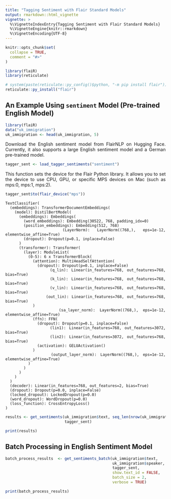 ```yaml
---
title: "Tagging Sentiment with Flair Standard Models"
output: rmarkdown::html_vignette
vignette: >
  %\VignetteIndexEntry{Tagging Sentiment with Flair Standard Models}
  %\VignetteEngine{knitr::rmarkdown}
  %\VignetteEncoding{UTF-8}
---
```


```r
knitr::opts_chunk$set(
  collapse = TRUE,
  comment = "#>"
)
```

```r
library(flaiR)
library(reticulate)

# system(paste(reticulate::py_config()$python, "-m pip install flair"))
reticulate::py_install("flair")

```


## An Example Using `sentiment` Model (Pre-trained English Model)


```r
library(flaiR)
data("uk_immigration")
uk_immigration <- head(uk_immigration, 5)
```

<div style="text-align: justify">

Download the English sentiment model from FlairNLP on Hugging Face. Currently, it also supports a large English sentiment model and a German pre-trained model.


```r
tagger_sent <- load_tagger_sentiments("sentiment")
```
This function sets the device for the Flair Python library. It allows you to set the device to use CPU, GPU, or specific MPS devices on Mac (such as mps:0, mps:1, mps:2).

```r
tagger_sent$to(flair_device("mps")) 
```

```
TextClassifier(
  (embeddings): TransformerDocumentEmbeddings(
    (model): DistilBertModel(
      (embeddings): Embeddings(
        (word_embeddings): Embedding(30522, 768, padding_idx=0)
        (position_embeddings): Embedding(512, 768)
        (LayerNorm): LayerNorm((768,), eps=1e-12, elementwise_affine=True)
        (dropout): Dropout(p=0.1, inplace=False)
      )
      (transformer): Transformer(
        (layer): ModuleList(
          (0-5): 6 x TransformerBlock(
            (attention): MultiHeadSelfAttention(
              (dropout): Dropout(p=0.1, inplace=False)
              (q_lin): Linear(in_features=768, out_features=768, bias=True)
              (k_lin): Linear(in_features=768, out_features=768, bias=True)
              (v_lin): Linear(in_features=768, out_features=768, bias=True)
              (out_lin): Linear(in_features=768, out_features=768, bias=True)
            )
            (sa_layer_norm): LayerNorm((768,), eps=1e-12, elementwise_affine=True)
            (ffn): FFN(
              (dropout): Dropout(p=0.1, inplace=False)
              (lin1): Linear(in_features=768, out_features=3072, bias=True)
              (lin2): Linear(in_features=3072, out_features=768, bias=True)
              (activation): GELUActivation()
            )
            (output_layer_norm): LayerNorm((768,), eps=1e-12, elementwise_affine=True)
          )
        )
      )
    )
  )
  (decoder): Linear(in_features=768, out_features=2, bias=True)
  (dropout): Dropout(p=0.0, inplace=False)
  (locked_dropout): LockedDropout(p=0.0)
  (word_dropout): WordDropout(p=0.0)
  (loss_function): CrossEntropyLoss()
)
```
```r
results <- get_sentiments(uk_immigration$text, seq_len(nrow(uk_immigration)),
                          tagger_sent)
```

```r
print(results)
```

</div>

## Batch Processing in English Sentiment Model
```r
batch_process_results  <- get_sentiments_batch(uk_immigration$text,
                                               uk_immigration$speaker, 
                                               tagger_sent, 
                                               show.text_id = FALSE,
                                               batch_size = 2,
                                               verbose = TRUE)
```

```r
print(batch_process_results)
```

